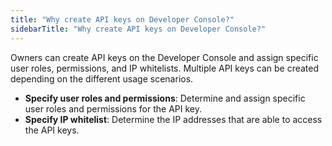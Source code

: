 ```yaml
---
title: "Why create API keys on Developer Console?"
sidebarTitle: "Why create API keys on Developer Console?"
---
```


Owners can create API keys on the Developer Console and assign specific user roles, permissions, and IP whitelists. Multiple API keys can be created depending on the different usage scenarios.

- **Specify user roles and permissions**: Determine and assign specific user roles and permissions for the API key.
- **Specify IP whitelist**: Determine the IP addresses that are able to access the API keys.